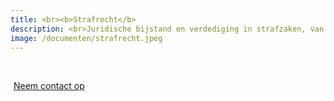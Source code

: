 ```yaml
---
title: <br><b>Strafrecht</b>
description: <br>Juridische bijstand en verdediging in strafzaken, van eenvoudige verkeersovertredingen en diefstal tot ernstige misdrijven, met focus op het beschermen van rechten en belangen doorheen het volledige strafrechtelijke proces.
image: /documenten/strafrecht.jpeg
---
```


<br>

```{=html}
<div style = "margin: 0px; text-align: left;">
<a class="btn btn-primary" href="/contact.qmd" role="button" style="padding: 5px 5px; text-transform: none;">Neem contact op</a>
</div>
```
